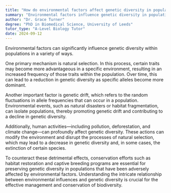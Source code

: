 ```yaml
---
title: "How do environmental factors affect genetic diversity in populations?"
summary: "Environmental factors influence genetic diversity in populations by impacting reproduction, survival, and adaptation, which can lead to changes in allele frequencies and overall genetic variation within species."
author: "Dr. Grace Turner"
degree: "PhD in Biomedical Science, University of Leeds"
tutor_type: "A-Level Biology Tutor"
date: 2024-09-12
---
```


Environmental factors can significantly influence genetic diversity within populations in a variety of ways.

One primary mechanism is natural selection. In this process, certain traits may become more advantageous in a specific environment, resulting in an increased frequency of those traits within the population. Over time, this can lead to a reduction in genetic diversity as specific alleles become more dominant.

Another important factor is genetic drift, which refers to the random fluctuations in allele frequencies that can occur in a population. Environmental events, such as natural disasters or habitat fragmentation, can isolate populations, thereby promoting genetic drift and contributing to a decline in genetic diversity.

Additionally, human activities—including pollution, deforestation, and climate change—can profoundly affect genetic diversity. These actions can modify the environment and disrupt the processes of natural selection, which may lead to a decrease in genetic diversity and, in some cases, the extinction of certain species.

To counteract these detrimental effects, conservation efforts such as habitat restoration and captive breeding programs are essential for preserving genetic diversity in populations that have been adversely affected by environmental factors. Understanding the intricate relationship between environmental influences and genetic diversity is crucial for the effective management and conservation of biodiversity.
    